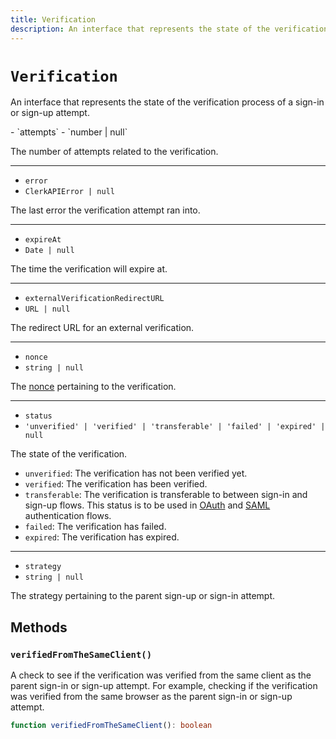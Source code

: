 ```yaml
---
title: Verification
description: An interface that represents the state of the verification process of a sign-in or sign-up attempt.
---
```


# `Verification`

An interface that represents the state of the verification process of a sign-in or sign-up attempt.

<Properties>
  - `attempts`
  - `number | null`

  The number of attempts related to the verification.

  ---

  - `error`
  - `ClerkAPIError | null`

  The last error the verification attempt ran into.

  ---

  - `expireAt`
  - `Date | null`

  The time the verification will expire at.

  ---

  - `externalVerificationRedirectURL`
  - `URL | null`

  The redirect URL for an external verification.

  ---

  - `nonce`
  - `string | null`

  The [nonce](https://en.wikipedia.org/wiki/Cryptographic_nonce) pertaining to the verification.

  ---

  - `status`
  - `'unverified' | 'verified' | 'transferable' | 'failed' | 'expired' | null`

  The state of the verification.

  - `unverified`: The verification has not been verified yet.
  - `verified`: The verification has been verified.
  - `transferable`: The verification is transferable to between sign-in and sign-up flows. This status is to be used in [OAuth](/docs/custom-flows/oauth-connections#o-auth-account-transfer-flows) and [SAML](/docs/custom-flows/saml-connections#saml-account-transfer-flows) authentication flows.
  - `failed`: The verification has failed.
  - `expired`: The verification has expired.

  ---

  - `strategy`
  - `string | null`

  The strategy pertaining to the parent sign-up or sign-in attempt.
</Properties>

## Methods

### `verifiedFromTheSameClient()`

A check to see if the verification was verified from the same client as the parent sign-in or sign-up attempt. For example, checking if the verification was verified from the same browser as the parent sign-in or sign-up attempt.

```typescript
function verifiedFromTheSameClient(): boolean
```
